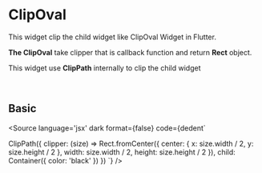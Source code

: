 
<Meta of={Stories} />

# ClipOval

This widget clip the child widget like ClipOval Widget in Flutter.

<b>The ClipOval</b> take clipper that is callback function and return <b>Rect</b> object.

This widget use <b>ClipPath</b> internally to clip the child widget

<br />

## Basic

<Source
  language='jsx'
  dark
  format={false}
  code={dedent`

  ClipPath({
    clipper: (size) => 
      Rect.fromCenter({
        center: { x: size.width / 2, y: size.height / 2 },
        width: size.width / 2,
        height: size.height / 2
      }),
    child: Container({
      color: 'black'
    })
  })
`}
/>

<Story of={Stories.Basic} />
